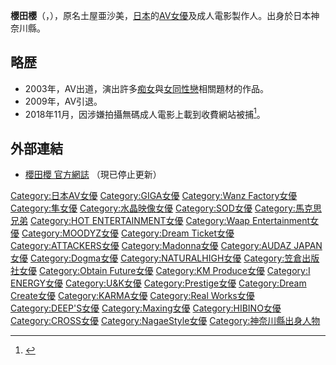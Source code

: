 {{AV女優|
|モデル名=桜田 さくら
|ふりがな=さくらだ さくら
|画像ファイル=
|別名=
|愛称=
|生年=1982
|生月=1
|生日=14
|出身地={{JPN}}・[[神奈川縣|神奈川縣]]
|血液型=O型
|時点=
|身長=158
|体重=
|バスト=89
|ウエスト=59
|ヒップ=86
|カップ=E
|股下=
|靴=
|身体備考=
|ジャンル=AV
|AV出演期間=2003年 -
|活動備考=
|他の活動=
|その他=
}}
{{japanese|japanese=桜田 さくら|kana=さくらだ さくら|romaji=Sakurada Sakura}}
'''櫻田櫻'''（{{lang-ja|桜田さくら、さくらだ さくら}}，{{bd|1982年|1月14日|||}}），原名土屋亜沙美，[[日本|日本]]的[[AV女優|AV女優]]及成人電影製作人。出身於日本神奈川縣。

== 略歴 ==
*2003年，AV出道，演出許多[[痴女|痴女]]與[[女同性戀|女同性戀]]相關題材的作品。
*2009年，AV引退。
*2018年11月，因涉嫌拍攝無碼成人電影上載到收費網站被捕<ref>{{Cite web |url=http://www.playno1.com/article-28537-1.html#.XALPqmgzZhE |title=日警直搗無碼老巢！前AV女優桜田さくら被捕！ |access-date=2018-12-01 |archive-date=2020-02-18 |archive-url=https://web.archive.org/web/20200218091052/http://www.playno1.com/article-28537-1.html#.XALPqmgzZhE |dead-url=no }}</ref>。

== 外部連結 ==
* [http://blog.livedoor.jp/sakurada8/ 櫻田櫻 官方網誌] {{Wayback|url=http://blog.livedoor.jp/sakurada8/ |date=20191120214304 }}（現已停止更新）

{{DEFAULTSORT:Sakurada Sakura}}
[[Category:日本AV女優|Category:日本AV女優]]
[[Category:GIGA女優|Category:GIGA女優]]
[[Category:Wanz_Factory女優|Category:Wanz Factory女優]]
[[Category:隼女優|Category:隼女優]]
[[Category:水晶映像女優|Category:水晶映像女優]]
[[Category:SOD女優|Category:SOD女優]]
[[Category:馬克思兄弟|Category:馬克思兄弟]]
[[Category:HOT_ENTERTAINMENT女優|Category:HOT ENTERTAINMENT女優]]
[[Category:Waap_Entertainment女優|Category:Waap Entertainment女優]]
[[Category:MOODYZ女優|Category:MOODYZ女優]]
[[Category:Dream_Ticket女優|Category:Dream Ticket女優]]
[[Category:ATTACKERS女優|Category:ATTACKERS女優]]
[[Category:Madonna女優|Category:Madonna女優]]
[[Category:AUDAZ_JAPAN女優|Category:AUDAZ JAPAN女優]]
[[Category:Dogma女優|Category:Dogma女優]]
[[Category:NATURALHIGH女優|Category:NATURALHIGH女優]]
[[Category:笠倉出版社女優|Category:笠倉出版社女優]]
[[Category:Obtain_Future女優|Category:Obtain Future女優]]
[[Category:KM_Produce女優|Category:KM Produce女優]]
[[Category:I_ENERGY女優|Category:I ENERGY女優]]
[[Category:U&K女優|Category:U&K女優]]
[[Category:Prestige女優|Category:Prestige女優]]
[[Category:Dream_Create女優|Category:Dream Create女優]]
[[Category:KARMA女優|Category:KARMA女優]]
[[Category:Real_Works女優|Category:Real Works女優]]
[[Category:DEEP'S女優|Category:DEEP'S女優]]
[[Category:Maxing女優|Category:Maxing女優]]
[[Category:HIBINO女優|Category:HIBINO女優]]
[[Category:CROSS女優|Category:CROSS女優]]
[[Category:NagaeStyle女優|Category:NagaeStyle女優]]
[[Category:神奈川縣出身人物|Category:神奈川縣出身人物]]